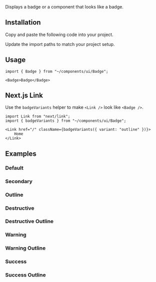 
<Title>Badge</Title>
<Description>Displays a badge or a component that looks like a badge.</Description>
<ComponentPreview id="badge" />

## Installation
<Steps>

<StepTitle>Copy and paste the following code into your project.</StepTitle>
<StepContent>
<FileSource id="badge" />
</StepContent>

<StepTitle>Update the import paths to match your project setup.</StepTitle>

</Steps>

## Usage
```tsx
import { Badge } from "~/components/ui/Badge";
```
```tsx
<Badge>Badge</Badge>
```

## Next.js Link
Use the `badgeVariants` helper to make `<Link />` look like `<Badge />`.
```tsx
import Link from "next/link";
import { badgeVariants } from "~/components/ui/Badge";
```
```tsx
<Link href="/" className={badgeVariants({ variant: "outline" })}>
    Home
</Link>
```

## Examples

### Default
<ComponentPreview id="badge" />

### Secondary
<ComponentPreview id="badgeSecondary" />

### Outline
<ComponentPreview id="badgeOutline" />

### Destructive
<ComponentPreview id="badgeDestructive" />

### Destructive Outline
<ComponentPreview id="badgeDestructiveOutline" />

### Warning
<ComponentPreview id="badgeWarning" />

### Warning Outline
<ComponentPreview id="badgeWarningOutline" />

### Success
<ComponentPreview id="badgeSuccess" />

### Success Outline
<ComponentPreview id="badgeSuccessOutline" />

<Footer previousLabel="Avatar" previousHref="/docs/components/primitives/avatar" nextLabel="Breadcrumb" nextHref="/docs/components/primitives/breadcrumb" />